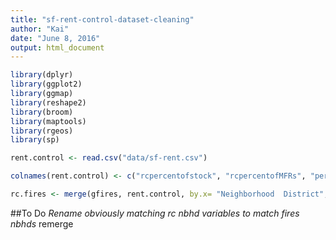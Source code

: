 ```yaml
---
title: "sf-rent-control-dataset-cleaning"
author: "Kai"
date: "June 8, 2016"
output: html_document
---
```

```r
library(dplyr)
library(ggplot2)
library(ggmap)
library(reshape2)
library(broom)
library(maptools)
library(rgeos)
library(sp)
```

```r
rent.control <- read.csv("data/sf-rent.csv")

```

```r
colnames(rent.control) <- c("rcpercentofstock", "rcpercentofMFRs", "percentMFRS", "neighborhood")
```


```r
rc.fires <- merge(gfires, rent.control, by.x= "Neighborhood  District", by.y = "neighborhood", all.x = TRUE)

```
##To Do
*Rename obviously matching rc nbhd variables to match fires nbhds
*remerge